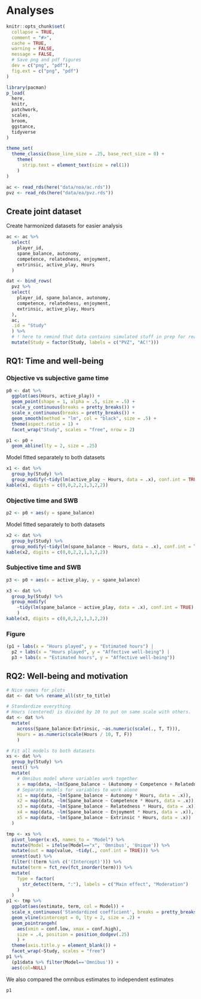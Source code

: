 # Analyses

```r
knitr::opts_chunk$set(
  collapse = TRUE,
  comment = "#>",
  cache = TRUE,
  warning = FALSE,
  message = FALSE,
  # Save png and pdf figures
  dev = c("png", "pdf"),
  fig.ext = c("png", "pdf")
)
```

```r
library(pacman)
p_load(
  here,
  knitr,
  patchwork,
  scales,
  broom,
  ggstance,
  tidyverse
)
```

```r
theme_set(
  theme_classic(base_line_size = .25, base_rect_size = 0) +
    theme(
      strip.text = element_text(size = rel(1))
    )
)
```

```r
ac <- read_rds(here("data/noa/ac.rds"))
pvz <- read_rds(here("data/ea/pvz.rds"))
```

## Create joint dataset

Create harmonized datasets for easier analysis

```r
ac <- ac %>% 
  select(
    player_id,
    spane_balance, autonomy, 
    competence, relatedness, enjoyment, 
    extrinsic, active_play, Hours
  )

dat <- bind_rows(
  pvz %>% 
  select(
    player_id, spane_balance, autonomy, 
    competence, relatedness, enjoyment, 
    extrinsic, active_play, Hours
  ), 
  ac, 
  .id = "Study"
  ) %>% 
  # ! here to remind that data contains simulated stuff in prep for real data
  mutate(Study = factor(Study, labels = c("PVZ", "AC!")))
```

## RQ1: Time and well-being

### Objective vs subjective game time

```r
p0 <- dat %>% 
  ggplot(aes(Hours, active_play)) +
  geom_point(shape = 1, alpha = .5, size = .5) +
  scale_y_continuous(breaks = pretty_breaks()) +
  scale_x_continuous(breaks = pretty_breaks()) +
  geom_smooth(method = "lm", col = "black", size = .5) +
  theme(aspect.ratio = 1) +
  facet_wrap("Study", scales = "free", nrow = 2)
```

```r
p1 <- p0 +
  geom_abline(lty = 2, size = .25)
```

Model fitted separately to both datasets

```r
x1 <- dat %>% 
  group_by(Study) %>%
  group_modify(~tidy(lm(active_play ~ Hours, data = .x), conf.int = TRUE))
kable(x1, digits = c(0,0,2,2,1,3,2,2))
```

### Objective time and SWB

```r
p2 <- p0 + aes(y = spane_balance)
```

Model fitted separately to both datasets

```r
x2 <- dat %>% 
  group_by(Study) %>%
  group_modify(~tidy(lm(spane_balance ~ Hours, data = .x), conf.int = TRUE))
kable(x2, digits = c(0,0,2,2,1,3,2,2))
```

### Subjective time and SWB

```r
p3 <- p0 + aes(x = active_play, y = spane_balance)
```

```r
x3 <- dat %>% 
  group_by(Study) %>% 
  group_modify(
    ~tidy(lm(spane_balance ~ active_play, data = .x), conf.int = TRUE)
    ) 
kable(x3, digits = c(0,0,2,2,1,3,2,2))
```

### Figure

```r
(p1 + labs(x = "Hours played", y = "Estimated hours") | 
  p2 + labs(x = "Hours played", y = "Affective well-being") | 
  p3 + labs(x = "Estimated hours", y = "Affective well-being"))
```

## RQ2: Well-being and motivation

```r
# Nice names for plots
dat <- dat %>% rename_all(str_to_title)

# Standardize everything
# Hours (centered) is divided by 10 to put on same scale with others.
dat <- dat %>% 
  mutate(
    across(Spane_balance:Extrinsic, ~as.numeric(scale(., T, T))),
    Hours = as.numeric(scale(Hours / 10, T, F))
    )

# Fit all models to both datasets
xs <- dat %>% 
  group_by(Study) %>% 
  nest() %>% 
  mutate(
    # Omnibus model where variables work together
    x = map(data, ~lm(Spane_balance ~ (Autonomy + Competence + Relatedness + Enjoyment + Extrinsic) * Hours, data = .x)),
    # Separate models for variables to work alone
    x1 = map(data, ~lm(Spane_balance ~ Autonomy * Hours, data = .x)),
    x2 = map(data, ~lm(Spane_balance ~ Competence * Hours, data = .x)),
    x3 = map(data, ~lm(Spane_balance ~ Relatedness * Hours, data = .x)),
    x4 = map(data, ~lm(Spane_balance ~ Enjoyment * Hours, data = .x)),
    x5 = map(data, ~lm(Spane_balance ~ Extrinsic * Hours, data = .x))
  )
```

```r
tmp <- xs %>% 
  pivot_longer(x:x5, names_to = "Model") %>% 
  mutate(Model = ifelse(Model=="x", 'Omnibus', 'Unique')) %>% 
  mutate(out = map(value, ~tidy(., conf.int = TRUE))) %>% 
  unnest(out) %>% 
  filter(!(term %in% c('(Intercept)'))) %>%
  mutate(term = fct_rev(fct_inorder(term))) %>% 
  mutate(
    Type = factor(
      str_detect(term, ":"), labels = c("Main effect", "Moderation")
    )
  ) 
p1 <- tmp %>%   
  ggplot(aes(estimate, term, col = Model)) +
  scale_x_continuous('Standardized coefficient', breaks = pretty_breaks()) +
  geom_vline(xintercept = 0, lty = 2, size = .2) +
  geom_pointrangeh(
    aes(xmin = conf.low, xmax = conf.high), 
    size = .4, position = position_dodgev(.25)
    ) +
  theme(axis.title.y = element_blank()) +
  facet_wrap(~Study, scales = "free")
p1 %+% 
  (p1$data %>% filter(Model=='Omnibus')) + 
  aes(col=NULL)
```

We also compared the omnibus estimates to independent estimates

```r
p1
```
